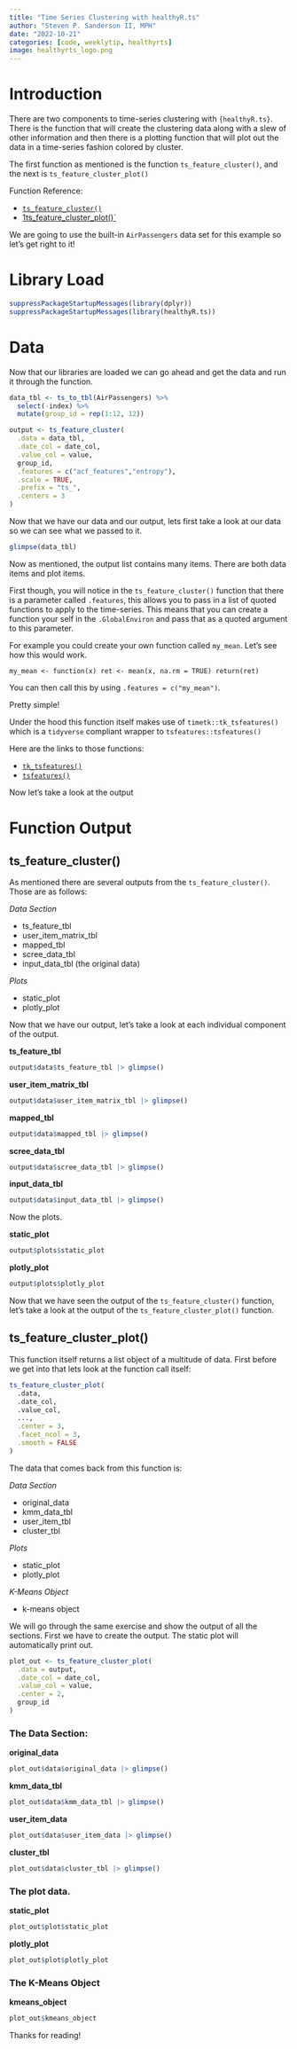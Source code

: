```yaml
---
title: "Time Series Clustering with healthyR.ts"
author: "Steven P. Sanderson II, MPH"
date: "2022-10-21"
categories: [code, weeklytip, healthyrts]
image: healthyrts_logo.png
---
```


# Introduction

There are two components to time-series clustering with `{healthyR.ts}`. There is the function that will create the clustering data along with a slew of other information and then there is a plotting function that will plot out the data in a time-series fashion colored by cluster.

The first function as mentioned is the function `ts_feature_cluster()`, and the next is `ts_feature_cluster_plot()`

Function Reference:

-   [`ts_feature_cluster()`](https://www.spsanderson.com/healthyR.ts/reference/ts_feature_cluster.html)
-   [1ts_feature_cluster_plot()\`](https://www.spsanderson.com/healthyR.ts/reference/ts_feature_cluster_plot.html)

We are going to use the built-in `AirPassengers` data set for this example so let's get right to it!

# Library Load

```r
suppressPackageStartupMessages(library(dplyr))
suppressPackageStartupMessages(library(healthyR.ts))
```

# Data

Now that our libraries are loaded we can go ahead and get the data and run it through the function.

```r
data_tbl <- ts_to_tbl(AirPassengers) %>%
  select(-index) %>%
  mutate(group_id = rep(1:12, 12))

output <- ts_feature_cluster(
  .data = data_tbl,
  .date_col = date_col,
  .value_col = value,
  group_id,
  .features = c("acf_features","entropy"),
  .scale = TRUE,
  .prefix = "ts_",
  .centers = 3
)
```

Now that we have our data and our output, lets first take a look at our data so we can see what we passed to it.

```r
glimpse(data_tbl)
```

Now as mentioned, the output list contains many items. There are both data items and plot items.

First though, you will notice in the `ts_feature_cluster()` function that there is a parameter called `.features`, this allows you to pass in a list of quoted functions to apply to the time-series. This means that you can create a function your self in the `.GlobalEnviron` and pass that as a quoted argument to this parameter.

For example you could create your own function called `my_mean`. Let's see how this would work.

`my_mean <- function(x) ret <- mean(x, na.rm = TRUE) return(ret)`

You can then call this by using `.features = c("my_mean")`.

Pretty simple!

Under the hood this function itself makes use of `timetk::tk_tsfeatures()` which is a `tidyverse` compliant wrapper to `tsfeatures::tsfeatures()`

Here are the links to those functions:

-   [`tk_tsfeatures()`](https://business-science.github.io/timetk/reference/tk_tsfeatures.html)
-   [`tsfeatures()`](http://pkg.robjhyndman.com/tsfeatures/reference/tsfeatures.html)

Now let's take a look at the output

# Function Output

## ts_feature_cluster()

As mentioned there are several outputs from the `ts_feature_cluster()`. Those are as follows:

_Data Section_

- ts_feature_tbl
- user_item_matrix_tbl
- mapped_tbl
- scree_data_tbl
- input_data_tbl (the original data)

_Plots_

- static_plot
- plotly_plot

Now that we have our output, let's take a look at each individual component of the output.

__ts_feature_tbl__
```r
output$data$ts_feature_tbl |> glimpse()
```

__user_item_matrix_tbl__
```r
output$data$user_item_matrix_tbl |> glimpse()
```

__mapped_tbl__
```r
output$data$mapped_tbl |> glimpse()
```
__scree_data_tbl__
```r
output$data$scree_data_tbl |> glimpse()
```

__input_data_tbl__
```r
output$data$input_data_tbl |> glimpse()
```

Now the plots.

__static_plot__
```r
output$plots$static_plot
```

__plotly_plot__
```r
output$plots$plotly_plot
```

Now that we have seen the output of the `ts_feature_cluster()` function, let's take a look at the output of the `ts_feature_cluster_plot()` function.

## ts_feature_cluster_plot()

This function itself returns a list object of a multitude of data. First before we get into that lets look at the function call itself:

```r
ts_feature_cluster_plot(
  .data,
  .date_col,
  .value_col,
  ...,
  .center = 3,
  .facet_ncol = 3,
  .smooth = FALSE
)
```

The data that comes back from this function is:

_Data Section_

- original_data
- kmm_data_tbl
- user_item_tbl
- cluster_tbl

_Plots_

- static_plot
- plotly_plot

_K-Means Object_

- k-means object

We will go through the same exercise and show the output of all the sections. First we have to create the output. The static plot will automatically print out.

```r
plot_out <- ts_feature_cluster_plot(
  .data = output,
  .date_col = date_col,
  .value_col = value,
  .center = 2,
  group_id
)
```

### The Data Section:

__original_data__
```r
plot_out$data$original_data |> glimpse()
```

__kmm_data_tbl__
```r
plot_out$data$kmm_data_tbl |> glimpse()
```

__user_item_data__
```r
plot_out$data$user_item_data |> glimpse()
```

__cluster_tbl__
```r
plot_out$data$cluster_tbl |> glimpse()
```

### The plot data.

__static_plot__
```r
plot_out$plot$static_plot
```

__plotly_plot__
```r
plot_out$plot$plotly_plot
```

### The K-Means Object

__kmeans_object__
```r
plot_out$kmeans_object
```


Thanks for reading!